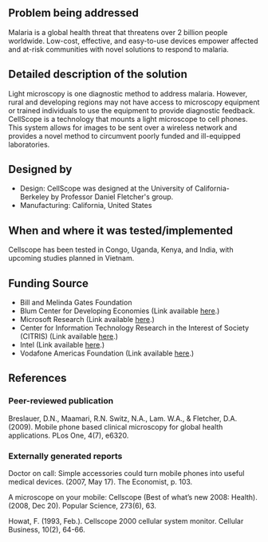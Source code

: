 {{Medical Device
|Health Topic=Malaria
|Classification=Diagnosis
|Scope=Prototype
|Location=Africa, Asia, South America
|Image=Cellscope.jpg
}}
==Problem being addressed==
Malaria is a global health threat that threatens over 2 billion people worldwide. Low-cost, effective, and easy-to-use devices empower affected and at-risk communities with novel solutions to respond to malaria. 

==Detailed description of the solution==
Light microscopy is one diagnostic method to address malaria. However, rural and developing regions may not have access to microscopy equipment or trained individuals to use the equipment to provide diagnostic feedback.  CellScope is a technology that mounts a light microscope to cell phones.  This system allows for images to be sent over a wireless network and provides a novel method to circumvent poorly funded and ill-equipped laboratories. 

==Designed by==
*Design: CellScope was designed at the University of California- Berkeley by Professor Daniel Fletcher's group.
*Manufacturing: California, United States

==When and where it was tested/implemented ==
Cellscope has been tested in Congo, Uganda, Kenya, and India, with upcoming studies planned in Vietnam.

==Funding Source==
*Bill and Melinda Gates Foundation
*Blum Center for Developing Economies (Link available [http://blumcenter.berkeley.edu/ here].)
*Microsoft Research (Link available [http://research.microsoft.com/en-us/ here].)
*Center for Information Technology Research in the Interest of Society (CITRIS) (Link available [http://citris-uc.org/ here].)
*Intel (Link available [http://www.intel.com/content/www/us/en/homepage.html here].)
*Vodafone Americas Foundation (Link available [http://www.vodafone-us.com/ here].)

==References==
===Peer-reviewed publication===
Breslauer, D.N., Maamari, R.N. Switz, N.A., Lam. W.A., & Fletcher, D.A. (2009). Mobile phone based clinical microscopy for global health applications. PLos One, 4(7), e6320.

===Externally generated reports===
Doctor on call: Simple accessories could turn mobile phones into useful medical devices. (2007, May 17). The Economist, p. 103.

A microscope on your mobile: Cellscope (Best of what’s new 2008: Health). (2008, Dec 20). Popular Science, 273(6), 63.

Howat, F. (1993, Feb.). Cellscope 2000 cellular system monitor. Cellular Business, 10(2), 64-66.